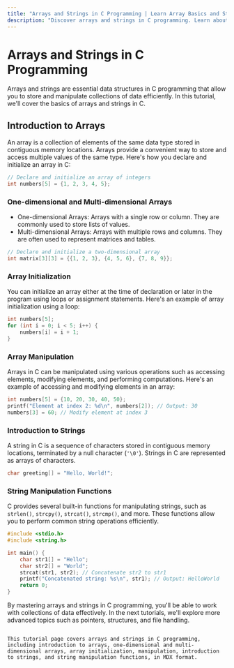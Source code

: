 ```yaml
---
title: "Arrays and Strings in C Programming | Learn Array Basics and String Manipulation"
description: "Discover arrays and strings in C programming. Learn about one-dimensional and multi-dimensional arrays, array initialization, manipulation, introduction to strings, and string manipulation functions."
---
```


# Arrays and Strings in C Programming

Arrays and strings are essential data structures in C programming that allow you to store and manipulate collections of data efficiently. In this tutorial, we'll cover the basics of arrays and strings in C.

## Introduction to Arrays

An array is a collection of elements of the same data type stored in contiguous memory locations. Arrays provide a convenient way to store and access multiple values of the same type. Here's how you declare and initialize an array in C:

```c
// Declare and initialize an array of integers
int numbers[5] = {1, 2, 3, 4, 5};
```
### One-dimensional and Multi-dimensional Arrays
- One-dimensional Arrays: Arrays with a single row or column. They are commonly used to store lists of values.
- Multi-dimensional Arrays: Arrays with multiple rows and columns. They are often used to represent matrices and tables.
```c
// Declare and initialize a two-dimensional array
int matrix[3][3] = {{1, 2, 3}, {4, 5, 6}, {7, 8, 9}};
```
### Array Initialization
You can initialize an array either at the time of declaration or later in the program using loops or assignment statements. Here's an example of array initialization using a loop:

```c
int numbers[5];
for (int i = 0; i < 5; i++) {
    numbers[i] = i + 1;
}
```
### Array Manipulation
Arrays in C can be manipulated using various operations such as accessing elements, modifying elements, and performing computations. Here's an example of accessing and modifying elements in an array:

```c
int numbers[5] = {10, 20, 30, 40, 50};
printf("Element at index 2: %d\n", numbers[2]); // Output: 30
numbers[3] = 60; // Modify element at index 3
```
### Introduction to Strings
A string in C is a sequence of characters stored in contiguous memory locations, terminated by a null character (`'\0'`). Strings in C are represented as arrays of characters.

```c
char greeting[] = "Hello, World!";
```
### String Manipulation Functions
C provides several built-in functions for manipulating strings, such as `strlen()`, `strcpy()`, `strcat()`, `strcmp()`, and more. These functions allow you to perform common string operations efficiently.

```c
#include <stdio.h>
#include <string.h>

int main() {
    char str1[] = "Hello";
    char str2[] = "World";
    strcat(str1, str2); // Concatenate str2 to str1
    printf("Concatenated string: %s\n", str1); // Output: HelloWorld
    return 0;
}
```
By mastering arrays and strings in C programming, you'll be able to work with collections of data effectively. In the next tutorials, we'll explore more advanced topics such as pointers, structures, and file handling.

```vbnet

This tutorial page covers arrays and strings in C programming, including introduction to arrays, one-dimensional and multi-dimensional arrays, array initialization, manipulation, introduction to strings, and string manipulation functions, in MDX format.
```
